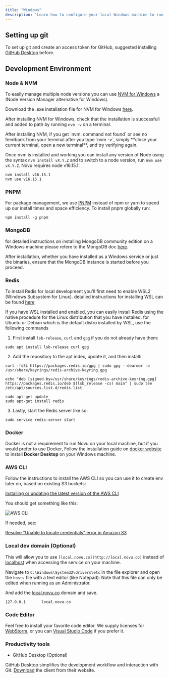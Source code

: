 ```yaml
---
title: "Windows"
description: "Learn how to configure your local Windows machine to run Novu"
---
```


## Setting up git

To set up git and create an access token for GitHub, suggested installing [GitHub Desktop](https://www.notion.so/Dev-Machine-Setup-98d274c80fa249b0b0be75b9a7a72acb?pvs=21) before.

## Development Environment

### Node & NVM

To easily manage multiple node versions you can use [NVM for Windows](https://github.com/coreybutler/nvm-windows) a (Node Version Manager alternative for Windows).

Download the .exe installation file for NVM for Windows [here](https://github.com/coreybutler/nvm-windows/releases).

After installing NVM for Windows, check that the installation is successfull and added to path by running `nvm -v` on a terminal.

<Note>
  After installing NVM, if you get `nvm: command not found` or see
  no feedback from your terminal after you type `nvm -v`, simply **close
  your current terminal, open a new terminal**, and try verifying again.
</Note>

Once nvm is installed and working you can install any version of Node using the syntax `nvm install vX.Y.Z` and to switch to a node version,
run `nvm use vX.Y.Z`. Novu requires node v16.15.1:
```shell
nvm install v16.15.1
nvm use v16.15.1
```

### PNPM

For package management, we use [PNPM](https://pnpm.io/) instead of npm or yarn to speed up our install times and space efficiency. To install pnpm globally run:

```shell
npm install -g pnpm
```
### MongoDB
for detailed instructions on installing MongoDB community edition on a Windows machine please refere to the MongoDB doc [here](https://www.mongodb.com/docs/manual/tutorial/install-mongodb-on-windows).

After installation, whether you have installed as a Windows service or just the binaries, ensure that the MongoDB instance is started before you proceed.

### Redis
To install Redis for local development you'll first need to enable WSL2 (Windows Subsystem for Linux). detailed instructions for installing
WSL can be found [here](https://learn.microsoft.com/en-us/windows/wsl/install)

If you have WSL installed and enabled, you can easily install Redis using the native procedure for the Linux distribution that you have installed.
for Ubuntu or Debian which is the default distro installed by WSL, use the following commands

1. First install `lsb-release`, `curl` and `gpg` if you do not already have them:
```shell
sudo apt install lsb-release curl gpg
```

2. Add the repository to the apt index, update it, and then install:
```shell
curl -fsSL https://packages.redis.io/gpg | sudo gpg --dearmor -o /usr/share/keyrings/redis-archive-keyring.gpg

echo "deb [signed-by=/usr/share/keyrings/redis-archive-keyring.gpg] https://packages.redis.io/deb $(lsb_release -cs) main" | sudo tee /etc/apt/sources.list.d/redis.list

sudo apt-get update
sudo apt-get install redis
```
3. Lastly, start the Redis server like so:
```shell
sudo service redis-server start
```
### Docker

Docker is not a requirement to run Novu on your local machine, but if you would prefer to use Docker, Follow the installation guide on [docker website](https://docs.docker.com/desktop/install/windows-install/) to install **Docker Desktop** on your Windows machine.

### AWS CLI

Follow the instructions to install the AWS CLI so you can use it to create env later on, based on existing S3 buckets:

[Installing or updating the latest version of the AWS CLI](https://docs.aws.amazon.com/cli/latest/userguide/getting-started-install.html)

You should get something like this:

![AWS CLI](/images/community-and-support/machine-setup/aws-cli.png)

If needed, see:

[Resolve "Unable to locate credentials" error in Amazon S3](https://aws.amazon.com/premiumsupport/knowledge-center/s3-locate-credentials-error/)

### Local dev domain (Optional)

This will allow you to use `[local.novu.co](http://local.novu.co)` instead of [localhost](http://localhost) when accessing the service on your machine.

Navigate to `C:\Windows\System32\drivers\etc` in the file explorer and open the `hosts` file with a text editor (like Notepad):
<Note>
  Note that this file can only be edited when running as an Administrator.
</Note>

And add the [local.novu.co](http://local.novu.co) domain and save.

```shell
127.0.0.1       local.novu.co
```

### Code Editor

Feel free to install your favorite code editor. We supply licenses for [WebStorm](https://www.notion.so/WebStorm-7570ab1037bf494d88d0f9b544ae3b79?pvs=21), or you can [Visual Studio Code](https://code.visualstudio.com/download) if you prefer it.

### Productivity tools

- GitHub Desktop (Optional)

GitHub Desktop simplifies the development workflow and interaction with Git. [Download](https://desktop.github.com/) the client from their website.
